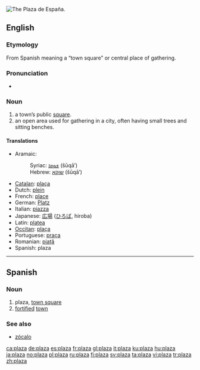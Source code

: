 [[Image:Plaza de España.jpg|thumb|right|The Plaza de España.]]
{{also|plaża}}
==English==

===Etymology===
From Spanish meaning a “town square” or central place of gathering.

===Pronunciation===
* {{audio|en-us-plaza.ogg|Audio (US)}}
*: {{rhymes|ɑːzə}}

===Noun===
{{en-noun}}

# a town’s public [[square]].
# an open area used for gathering in a city, often having small trees and sitting benches.

====Translations====
* Aramaic:
*: Syriac: [[ܫܘܩܐ]] (šūqā’) {{m}}
*: Hebrew: [[שוקא]] (šūqā’) {{m}}
* [[Catalan]]: [[plaça]]
* Dutch: [[plein]] {{n}}
* French: [[place]]
* German: [[Platz]] {{m}}
* Italian: [[piazza]]
* Japanese: [[広場]] ([[ひろば]], hiroba)
* Latin: [[platea]]
* [[Occitan]]: [[plaça]]
* Portuguese: [[praça]]
* Romanian: [[piaţă]]
* Spanish: plaza

----

==Spanish==

===Noun===
{{es-noun-f}}

# plaza, [[town square]]
# [[fortified]] [[town]]

===See also===
* [[zócalo]]

[[ca:plaza]]
[[de:plaza]]
[[es:plaza]]
[[fr:plaza]]
[[gl:plaza]]
[[it:plaza]]
[[ku:plaza]]
[[hu:plaza]]
[[ja:plaza]]
[[no:plaza]]
[[pl:plaza]]
[[ru:plaza]]
[[fi:plaza]]
[[sv:plaza]]
[[ta:plaza]]
[[vi:plaza]]
[[tr:plaza]]
[[zh:plaza]]